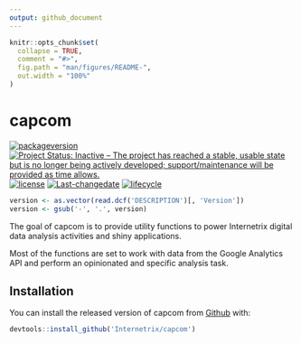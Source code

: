 ```yaml
---
output: github_document
---
```


<!-- README.md is generated from README.Rmd. Please edit that file -->

```r
knitr::opts_chunk$set(
  collapse = TRUE,
  comment = "#>",
  fig.path = "man/figures/README-",
  out.width = "100%"
)
```
# capcom

[![packageversion](https://img.shields.io/badge/Package%20version-`r version`-orange.svg?style=flat-square)](commits/master)
[![Project Status: Inactive – The project has reached a stable, usable state but is no longer being actively developed; support/maintenance will be provided as time allows.](https://www.repostatus.org/badges/latest/inactive.svg)](https://www.repostatus.org/#inactive)
[![license](https://img.shields.io/badge/license-GPL--3-blue.svg)](https://www.gnu.org/licenses/gpl-3.0.en.html) 
[![Last-changedate](https://img.shields.io/badge/last%20change-`r gsub('-', '--', Sys.Date())`-yellowgreen.svg)](/commits/master)
[![lifecycle](https://img.shields.io/badge/lifecycle-experimental-orange.svg)](https://www.tidyverse.org/lifecycle/#experimental)
```r
version <- as.vector(read.dcf('DESCRIPTION')[, 'Version'])                                                                 
version <- gsub('-', '.', version)                                                                                         
```                                                                                                                        


The goal of capcom is to provide utility functions to power Internetrix 
digital data analysis activities and shiny applications.   

Most of the functions are set to work with data from the Google Analytics API
and perform an opinionated and specific analysis task.  

## Installation

You can install the released version of capcom from [Github](https://github.com/Internetrix/capcom) with:

``` r
devtools::install_github('Internetrix/capcom')
```


